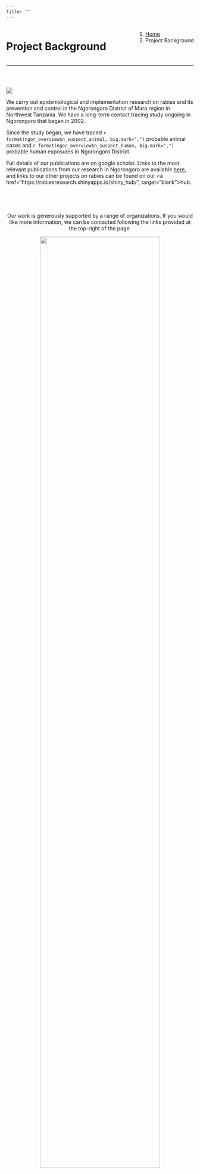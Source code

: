 ```yaml
---
title: ""
---
```


<!--Add a loading bar!-->
<script src="pace.js"></script>
<link href="pace_loadbar_loading.css" rel="stylesheet" />

<!--Create a block for title and breadcrumbs to appear on same line-->
<div style="width: 100%; display: inline-block;">
<div style="float: left;">
<h1>Project Background</h1>
</div>
<div style="float: right;">
<ol class="breadcrumb" style="background-color:white;">
  <li class="breadcrumb-item"><a href="index.html">Home</a></li>
  <li class="breadcrumb-item active">Project Background</li>
</ol>
</div>
</div>
<hr class="hr-orange">

<br>
  
<!--Begin page content!-->

<!--Page section with map image and project info-->

<div style="display: inline-block; ">

<img src="img/ngor_map.png" class= "map_image"/>

<div class="map_text">

We carry out epidemiological and implementation research on rabies and its prevention and control in the Ngorongoro District of Mara region in Northwest Tanzania. We have a long-term contact tracing study ongoing in Ngorongoro that began in 2002.  
  
Since the study began, we have traced `r format(ngor_overview$n_suspect_animal, big.mark=",")` probable animal cases and `r format(ngor_overview$n_suspect_human, big.mark=",")` probable human exposures in Ngorongoro District. 

Full details of our publications are on google scholar. Links to the most relevant publications from our research in Ngorongoro are available [here](about_publications.html), and links to our other projects on rabies can be found on our <a href="https://rabiesresearch.shinyapps.io/shiny_hub/", target="blank">hub</a>.

</div>

</div>

<br>

<!--Add a block section for 100% page width-->
<div style="display: inline-block; ">
<center>

Our work is generously supported by a range of organizations. If you would like more information, we can be contacted following the links provided at the top-right of the page.    

<img src="img/funders_partners_banner.jpg" style="width: 80%;"/>  

</center>
</div>
